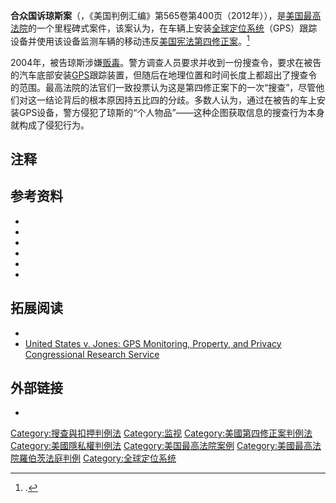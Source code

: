 {{Refimprove|time=2021-02-19T17:08:54+00:00}}
{{Infobox SCOTUS case
  |Litigants=合众国诉安托万·琼斯
  |ArgueDate=11月8日
  |ArgueYear=2011年
  |DecideDate=1月23日
  |DecideYear=2012年
  |FullName=合众国诉安托万·琼斯案
  |USVol=565
  |USPage=400
  |ParallelCitations=132 S. Ct. 945; 181 [[L._Ed._2d|L. Ed. 2d]] 911; 2012 [[U.S._LEXIS|U.S. LEXIS]] 1063; 80 U.S.L.W. 4125
  |Docket=10-1259
  |Prior=Motion to suppress evidence denied, 451 [[F._Supp._2d|F. Supp. 2d]] [https://www.leagle.com/decision/2006522451fsupp2d711518 71] ([[D.D.C.|D.D.C.]] 2012); motion for reconsideration denied, 511 F. Supp. 2d [https://www.leagle.com/decision/2007585511fsupp2d741580 74] (D.D.C. 2007); reversed sub nom. ''United States v. Maynard'', 615 [[F.3d|F.3d]] [https://www.leagle.com/decision/infco20100806162 544] ([[D.C._Cir.|D.C. Cir.]] 2010); rehearing ''[[en_banc|en banc]]'' denied, 625 F.3d [https://www.leagle.com/decision/inadvfco110223000067 766] (2010); [[Writ_of_certiorari|certiorari]] granted, {{ussc|564|1036|2011|el=no}}.
  |OralArgument=https://www.supremecourt.gov/oral_arguments/argument_audio_detail.aspx?argument=10-1259
  |Subsequent=
  |Holding=根据第四修正案，政府在车辆上安装GPS装置，并使用该装置监测车辆的移动行为，构成了过度搜查。推翻哥伦比亚特区巡回上诉法院的判决。
  |SCOTUS=2010-2016
  |Majority=斯卡利亚
  |JoinMajority=罗伯茨、肯尼迪、托马斯、索托马约尔
  |Concurrence=索托马约尔
  |Concurrence2=阿利托
  |JoinConcurrence2=金斯伯格、布雷耶、卡根
  |LawsApplied=[[Fourth_Amendment_to_the_United_States_Constitution|U.S. Const. amend. IV]]
}}

'''合众国诉琼斯案'''（{{lang-en|United States v. Jones}}，《美国判例汇编》第565卷第400页（2012年）），是[[美国最高法院|美国最高法院]]的一个里程碑式案件，该案认为，在车辆上安装[[全球定位系统|全球定位系统]]（GPS）跟踪设备并使用该设备监测车辆的移动违反[[美国宪法第四修正案|美国宪法第四修正案]]。<ref>{{ussc|name=United States v. Jones|volume=565|page=400|year=2012}}.</ref>

2004年，被告琼斯涉嫌[[贩毒|贩毒]]。警方调查人员要求并收到一份搜查令，要求在被告的汽车底部安装[[GPS|GPS]]跟踪装置，但随后在地理位置和时间长度上都超出了搜查令的范围。最高法院的法官们一致投票认为这是第四修正案下的一次“搜查”，尽管他们对这一结论背后的根本原因持五比四的分歧。多数人认为，通过在被告的车上安装GPS设备，警方侵犯了琼斯的“个人物品”——这种企图获取信息的搜查行为本身就构成了侵犯行为。

==注释==
{{reflist|30em}}

==参考资料==
{{refbegin}}
* <span id="coa" class="citation">{{cite journal |author=United States Court of Appeals for the District of Columbia |date=August 2010 |url=https://www.eff.org/files/filenode/US_v_Jones/maynard_decision.pdf |title=''United States v. Maynard'' (Opinion) |access-date=2021-02-17 |archive-date=2021-02-01 |archive-url=https://web.archive.org/web/20210201121656/https://www.eff.org/files/filenode/US_v_Jones/maynard_decision.pdf |dead-url=no }}</span>
* <span id="pet" class="citation">{{cite journal |author=Department of Justice |year=2010 |url=https://www.justice.gov/osg/briefs/2010/2pet/7pet/2010-1259.pet.aa.pdf |title=''United States v. Jones'' (Petition for Writ of Certiorari) |access-date=2021-02-17 |archive-date=2013-10-21 |archive-url=https://web.archive.org/web/20131021131604/http://www.justice.gov/osg/briefs/2010/2pet/7pet/2010-1259.pet.aa.pdf |dead-url=no }}</span>
* <span id="dock" class="citation">{{cite journal |author=Supreme Court of the United States |date=April 2011 |url=https://www.supremecourt.gov/Search.aspx?FileName=/docketfiles/10-1259.htm |title=''United States v. Jones'' (Docket) |access-date=2021-08-21 |archive-date=2021-02-11 |archive-url=https://web.archive.org/web/20210211203832/https://www.supremecourt.gov/Search.aspx?FileName=%2Fdocketfiles%2F10-1259.htm |dead-url=no }}</span>
* <span id="qs" class="citation">{{cite journal |author=Supreme Court of the United States |date=June 2011 |url=https://www.supremecourt.gov/qp/10-01259qp.pdf |title=''United States v. Jones'' (Questions Presented) |access-date=2021-02-17 |archive-date=2020-10-27 |archive-url=https://web.archive.org/web/20201027043516/https://www.supremecourt.gov/qp/10-01259qp.pdf |dead-url=no }}</span>
* <span id="arg" class="citation">{{cite journal |author=Supreme Court of the United States |date=November 2011 |url=https://www.supremecourt.gov/oral_arguments/argument_transcripts/10-1259.pdf |title=''United States v. Jones'' (Oral Argument Transcript) |access-date=2021-02-17 |archive-date=2017-03-14 |archive-url=https://web.archive.org/web/20170314010058/https://www.supremecourt.gov/oral_arguments/argument_transcripts/10-1259.pdf |dead-url=yes }}</span>
* <span id="op" class="citation">{{cite journal |author=Supreme Court of the United States |date=January 2012 |url=https://www.supremecourt.gov/opinions/11pdf/10-1259.pdf |title=''United States v. Jones'' (Opinions) |access-date=2021-02-17 |archive-date=2021-02-28 |archive-url=https://web.archive.org/web/20210228012326/http://www.supremecourt.gov/opinions/11pdf/10-1259.pdf |dead-url=no }}</span>
{{refend}}

==拓展阅读==
*{{cite journal |last=Arcila |first=Fabio, Jr. |year=2012 |title=GPS Tracking Out of Fourth Amendment Dead Ends: ''United States v. Jones'' and the ''Katz'' Conundrum |journal=[[North_Carolina_Law_Review|North Carolina Law Review]] |volume=91 |issue=1 |pages=1–59 }}
*[http://www.fas.org/sgp/crs/misc/R42511.pdf United States v. Jones: GPS Monitoring, Property, and Privacy] {{Wayback|url=http://www.fas.org/sgp/crs/misc/R42511.pdf |date=20210211034403 }} [[Congressional_Research_Service|Congressional Research Service]]

==外部链接==
*{{caselaw source
 | case=''United States v. Jones'', {{ussc|565|400|2012|el=no}}
 | courtlistener =https://www.courtlistener.com/opinion/622304/united-states-v-jones/
 | findlaw = https://caselaw.findlaw.com/us-supreme-court/10-1259.html
 | googlescholar = https://scholar.google.com/scholar_case?case=6122276400056758151
 | justia =https://supreme.justia.com/cases/federal/us/565/400/
 | oyez =https://www.oyez.org/cases/2011/10-1259
 | other_source1 = Supreme Court (slip opinion)
 | other_url1 =https://www.supremecourt.gov/opinions/11pdf/10-1259.pdf
 }}

{{US4thAmendment|scope|state=expanded}}

[[Category:搜查與扣押判例法|Category:搜查與扣押判例法]]
[[Category:监视|Category:监视]]
[[Category:美國第四修正案判例法|Category:美國第四修正案判例法]]
[[Category:美國隱私權判例法|Category:美國隱私權判例法]]
[[Category:美国最高法院案例|Category:美国最高法院案例]]
[[Category:美國最高法院羅伯茨法庭判例|Category:美國最高法院羅伯茨法庭判例]]
[[Category:全球定位系统|Category:全球定位系统]]